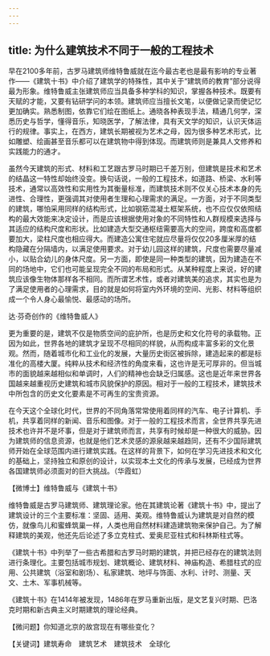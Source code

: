 ```yaml
---
---
---
```

title: 为什么建筑技术不同于一般的工程技术
---




早在2100多年前，古罗马建筑师维特鲁威就在迄今最古老也是最有影响的专业著作——《建筑十书》中介绍了建筑学的特殊性，其中关于“建筑师的教育”部分说得最为形象。维特鲁威主张建筑师应当具备多种学科的知识，掌握各种技术。既要有天赋的才能，又要有钻研学问的本领。建筑师应当擅长文笔，以便做记录而使记忆更加确实。熟悉制图，依靠它们绘在图纸上。通晓各种表现手法，精通几何学，深悉历史与哲学，懂得音乐，知晓医学，了解法律，具有天文学的知识，认识天体运行的规律。事实上，在西方，建筑长期被视为艺术之母，因为很多种艺术形式，比如雕塑、绘画甚至音乐都可以在建筑物中得到体现。而建筑师则是兼具人文修养和实践能力的通才。

虽然今天建筑的形式、材料和工艺跟古罗马时期已千差万别，但建筑是技术和艺术的结晶这一特性却始终没变。换句话说，一般的工程技术，如道路、桥梁、水利等技术，通常以高效性和实用性为其衡量标准，而建筑技术则不仅关心技术本身的先进性、合理性，更强调其对使用者生理和心理需求的满足。一方面，对于不同类型的建筑，哪怕采用同样的结构形式，比如钢筋混凝土框架系统，也不应仅仅依照结构的最大效能来决定设计，而是应该根据使用对象的不同特性和人群规模来选择与其适应的结构尺度和形状。比如建造大型交通枢纽需要高大的空间，跨度和高度都要加大，梁柱尺度也相应得大。而建造公寓住宅就应尽量将仅仅20多厘米厚的结构隐藏在分隔墙内，以满足使用要求。对于幼儿园这样的建筑，尺度也需要尽量减小，以贴合幼儿的身体尺度。另一方面，即使是同一种类型的建筑，因为建造在不同的场地中，它们也可能呈现完全不同的布局和形式。从某种程度上来说，好的建筑应该像生物体那样各不相同。而所谓艺术性，或者对建筑美的追求，其实也是为了满足使用者的心理需求，目的就是如何将室内外环境的空间、光影、材料等组织成一个令人身心最愉悦、最感动的场所。

达·芬奇创作的《维特鲁威人》



更为重要的是，建筑不仅是物质空间的庇护所，也是历史和文化符号的承载物。正因为如此，世界各地的建筑才呈现不尽相同的样貌，从而构成丰富多彩的文化景观。然而，随着城市化和工业化的发展，大量历史街区被拆除，建造起来的都是标准化的高楼大厦。纯粹从技术和经济性的角度来看，这也许是无可厚非的。但当城市的面貌越来越相似和单调时，人们的精神也会缺乏归属感。这也是近年来世界各国越来越重视历史建筑和城市风貌保护的原因。相对于一般的工程技术，建筑技术中所包含的历史文化要素是不可再生的宝贵资源。

在今天这个全球化时代，世界的不同角落常常使用着同样的汽车、电子计算机、手机，共享着同样的新闻、音乐和图像。对于一般的工程技术而言，全世界共享先进技术也许并不是坏事，但是对于建筑师而言，共享有时候却是一种很大的威胁。因为建筑师的信息资源，也就是他们艺术灵感的源泉越来越趋同，还有不少国际建筑师开始在全球范围内进行建筑实践。在这样的背景下，如何在学习先进技术和文化的基础上，坚持独立和原创的设计，以实现本土文化的传承与发展，已经成为世界各国建筑师必须面对的巨大挑战。（华霞虹）





【微博士】维特鲁威与《建筑十书》

维特鲁威是古罗马建筑师、建筑理论家。他在其建筑论著《建筑十书》中，提出了建筑设计的三个主要标准：坚固、适用、美观。维特鲁威认为建筑是对自然的模仿，就像鸟儿和蜜蜂筑巢一样，人类也用自然材料建造建筑物来保护自己。为了解释建筑的美观，他还先后论述了多立克柱式、爱奥尼亚柱式和科林斯柱式等。

《建筑十书》中列举了一些古希腊和古罗马时期的建筑，并把已经存在的建筑法则进行条理化。主要包括城市规划、建筑概论、建筑材料、神庙构造、希腊柱式的应用、公共建筑（浴室和剧场）、私家建筑、地坪与饰面、水利、计时、测量、天文、土木、军事机械等。

《建筑十书》在1414年被发现，1486年在罗马重新出版，是文艺复兴时期、巴洛克时期和新古典主义时期建筑的理论经典。

【微问题】你知道北京的故宫现在有哪些变化？

【关键词】建筑寿命　建筑艺术　建筑技术　全球化